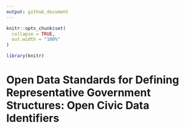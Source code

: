 ```yaml
---
output: github_document
---
```


```r
knitr::opts_chunk$set(
  collapse = TRUE,
  out.width = "100%"
)

library(knitr)
```

# Open Data Standards for Defining Representative Government Structures: Open Civic Data Identifiers


